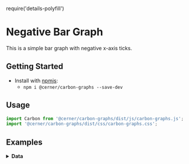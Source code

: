require('details-polyfill')

# Negative Bar Graph
This is a simple bar graph with negative x-axis ticks.

## Getting Started

- Install with [npmjs](https://www.npmjs.com):
  - `npm i @cerner/carbon-graphs --save-dev`

## Usage
```jsx
import Carbon from '@cerner/carbon-graphs/dist/js/carbon-graphs.js';
import '@cerner/carbon-graphs/dist/css/carbon-graphs.css';
```
## Examples
<BarGraph />

<details>
<summary style={{fontSize: 24 }}>
<b>Data</b>
</summary>

### Graph Config object
<GraphConfig />

### Data object
<DataObject />
</details>